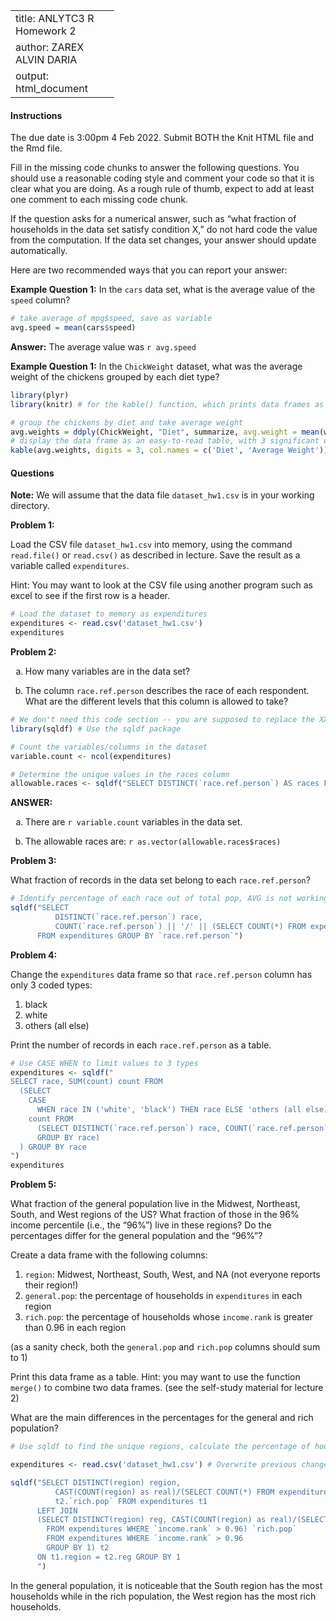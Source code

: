<style>
 td {
  width: 150px;
}
</style>
---
title: ANLYTC3 R Homework 2
author: ZAREX ALVIN DARIA
output: html_document
---

#### Instructions 

The due date is 3:00pm 4 Feb 2022. Submit BOTH the Knit HTML file and the Rmd file. 

Fill in the missing code chunks to answer the following questions. You should use a reasonable coding style and comment your code so that it is clear what you are doing. As a rough rule of thumb, expect to add at least one comment to each missing code chunk.

If the question asks for a numerical answer, such as "what fraction of households in the data set satisfy condition X," do not hard code the value from the computation. If the data set changes, your answer should  update automatically. 

Here are two recommended ways that you can report your answer:

**Example Question 1:** In the `cars` data set, what is the average value of the `speed` column?

```r
# take average of mpg$speed, save as variable
avg.speed = mean(cars$speed)
```

**Answer:** The average value was `r avg.speed`

**Example Question 1:** In the `ChickWeight` dataset, what was the average weight of the chickens grouped by each diet type?

```r
library(plyr)
library(knitr) # for the kable() function, which prints data frames as tables:

# group the chickens by diet and take average weight
avg.weights = ddply(ChickWeight, "Diet", summarize, avg.weight = mean(weight))
# display the data frame as an easy-to-read table, with 3 significant digits
kable(avg.weights, digits = 3, col.names = c('Diet', 'Average Weight'))
```


#### Questions 

**Note:** We will assume that the data file `dataset_hw1.csv` is in your working directory.

**Problem 1:** 

Load the CSV file `dataset_hw1.csv` into memory, using the command `read.file()` or `read.csv()` as described in lecture. Save the result as a variable called `expenditures`. 

Hint: You may want to look at the CSV file using another program such as excel to see if the first row is a header. 

```r
# Load the dataset to memory as expenditures
expenditures <- read.csv('dataset_hw1.csv')
expenditures
```

**Problem 2:**

a) How many variables are in the data set? 

b) The column `race.ref.person` describes the race of each respondent. What are the different levels that this column is allowed to take?
```r
# We don't need this code section -- you are supposed to replace the XXX below with the value. To replace XXX, you have to put an inline code by replacing XXX with `r CODE` where CODE is the R command. For example: The different income class are `r levels(expenditures$income.class)`
library(sqldf) # Use the sqldf package

# Count the variables/columns in the dataset
variable.count <- ncol(expenditures)

# Determine the unique values in the races column
allowable.races <- sqldf("SELECT DISTINCT(`race.ref.person`) AS races FROM expenditures")

```

**ANSWER:** 

a) There are `r variable.count` variables in the data set.

b) The allowable races are: `r as.vector(allowable.races$races)`

**Problem 3:**

What fraction of records in the data set belong to each `race.ref.person`?

```r
# Identify percentage of each race out of total pop, AVG is not working so manual computation was applied. Included fraction and percentage in the result
sqldf("SELECT 
          DISTINCT(`race.ref.person`) race,
          COUNT(`race.ref.person`) || '/' || (SELECT COUNT(*) FROM expenditures) fraction,               CAST(COUNT(`race.ref.person`) AS real)/(SELECT COUNT(*) FROM expenditures) percentage
      FROM expenditures GROUP BY `race.ref.person`")
```

**Problem 4:**

Change the `expenditures` data frame so that `race.ref.person` column has only 3 coded types: 

1. black
2. white
3. others (all else)

Print the number of records in each `race.ref.person` as a table.

```r
# Use CASE WHEN to limit values to 3 types
expenditures <- sqldf("
SELECT race, SUM(count) count FROM
  (SELECT 
    CASE 
      WHEN race IN ('white', 'black') THEN race ELSE 'others (all else)' END AS race,
    count FROM
      (SELECT DISTINCT(`race.ref.person`) race, COUNT(`race.ref.person`) count FROM expenditures
      GROUP BY race)
  ) GROUP BY race
")
expenditures

```

**Problem 5:**


What fraction of the general population live in the Midwest, Northeast, South, and West regions of the US? What fraction of those in the 96% income percentile (i.e., the "96%") live in these regions? Do the percentages differ for the general population and the "96%"?

Create a data frame with the following columns:

1. `region`: Midwest, Northeast, South, West, and NA (not everyone reports their region!)
2. `general.pop`: the percentage of households in `expenditures` in each region
3. `rich.pop`: the percentage of households whose `income.rank` is greater than 0.96 in each region

(as a sanity check, both the `general.pop` and `rich.pop` columns should sum to 1)

Print this data frame as a table. Hint: you may want to use the function `merge()` to combine two data frames. (see the self-study material for lecture 2)

What are the main differences in the percentages for the general and rich population?


```r
# Use sqldf to find the unique regions, calculate the percentage of households per region, and calculate the percentage of rich households per region

expenditures <- read.csv('dataset_hw1.csv') # Overwrite previous change in the expenditures dataframe

sqldf("SELECT DISTINCT(region) region,
          CAST(COUNT(region) as real)/(SELECT COUNT(*) FROM expenditures) `general.pop`,   
          t2.`rich.pop` FROM expenditures t1
      LEFT JOIN 
      (SELECT DISTINCT(region) reg, CAST(COUNT(region) as real)/(SELECT COUNT(*) 
        FROM expenditures WHERE `income.rank` > 0.96) `rich.pop` 
        FROM expenditures WHERE `income.rank` > 0.96 
        GROUP BY 1) t2 
      ON t1.region = t2.reg GROUP BY 1
      ")
```
In the general population, it is noticeable that the South region has the most households while in the rich population, the West region has the most rich households.